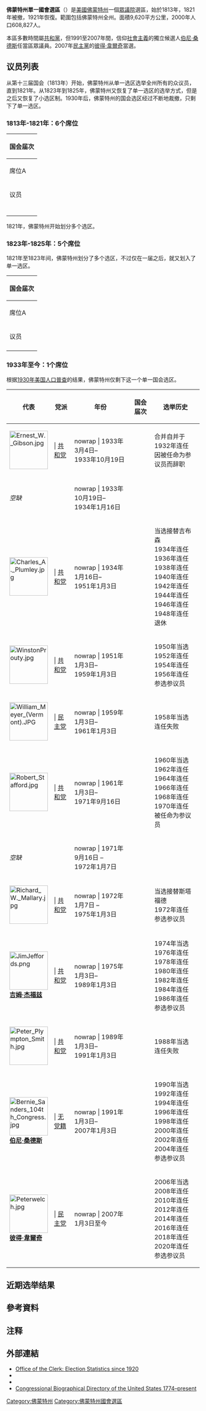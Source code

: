 {{Infobox U.S. congressional district
| state= 佛蒙特州
| district number= AL
| image name= VT 1.gif
| image width= 350
| image caption=
| representative= [[彼得·韋爾奇|彼得·韋爾奇]]
| party= 民主党
| residence= 諾威奇
| english area= 9,620
| metric area= 24,923
| percent urban= 38.9
| percent rural= 61.1
| population= 623,989
| population year= 2019
| median income= $63,001<ref>{{Cite web |last=Center for New Media & Promotion (CNMP) |first=US Census Bureau |title=My Congressional District |url=https://www.census.gov/mycd/?st=50 |access-date=2020-10-22 |website=www.census.gov |language=EN-US |archive-date=2019-02-02 |archive-url=https://web.archive.org/web/20190202174714/https://www.census.gov/mycd/?st=50 }}</ref>
| percent white= 94.1
| percent black= 1.3
| percent asian= 1.8
| percent native american  = 0.4
| percent hispanic= 1.9
| percent other race= 0.2
| percent blue collar= 24.6
| percent white collar= 61
| percent gray collar= 14.4
| cpvi= D+15<ref name="Cook">{{Cite web |date=April 7, 2017 |title=Partisan Voting Index – Districts of the 115th Congress |url=http://cookpolitical.com/file/Arranged_by_State_District.pdf |access-date=April 7, 2017 |publisher=The Cook Political Report |archive-date=2017-06-07 |archive-url=https://web.archive.org/web/20170607150217/http://cookpolitical.com/file/Arranged_by_State_District.pdf }}</ref>
}}

'''佛蒙特州單一國會選區'''（{{lang-en|Vermont's At-large congressional district}}）是[[美國|美國]][[佛蒙特州|佛蒙特州]]一個[[美國眾議院|眾議院]]選區，始於1813年，1821年被撤，1921年恢復。範圍包括佛蒙特州全州。面積9,620平方公里，2000年人口608,827人。


本區多數時間屬[[共和黨_(美國)|共和黨]]，但1991至2007年間，信仰[[社會主義|社會主義]]的獨立候選人[[伯尼·桑德斯|伯尼·桑德斯]]任當區眾議員。2007年[[民主黨_(美國)|民主黨]]的[[彼得·韋爾奇|彼得·韋爾奇]]當選。

==议员列表==
从第十三届国会（1813年）开始，佛蒙特州从单一选区选举全州所有的众议员，直到1821年。从1823年到1825年，佛蒙特州又恢复了单一选区的选举方式，但是之后又恢复了小选区制。1930年后，佛蒙特州的国会选区经过不断地裁撤，只剩下了单一选区。
===1813年-1821年：6个席位===
{| class=wikitable style="text-align:center"
! rowspan=3 colspan=2 | 国会届次

|- style="height:2em"
! colspan=3 | 席位A
| rowspan=99 |
! colspan=3 | 席位B
| rowspan=99 |
! colspan=3 | 席位C
| rowspan=99 |
! colspan=3 | 席位D
| rowspan=99 |
! colspan=3 | 席位E
| rowspan=99 |
! colspan=3 | 席位F

|- valign=bottom
! 议员
! 党派
! 选举历史
! 议员
! 党派
! 选举历史
! 议员
! 党派
! 选举历史
! 议员
! 党派
! 选举历史
! 议员
! 党派
! 选举历史
! 议员
! 党派
! 选举历史

|- style="height:2em"
! {{USCongressOrdinal|13}}
| 1813年3月4日 –<br/>1815年3月3日

| <!--A-->[[File:William_Czar_Bradley.jpg|100px]]<br/>'''{{le|威廉·C·布拉德利|William Czar Bradley}}'''
| <!--A-->{{Party shading/Democratic-Republican}} | 民主共和党
| <!--A-->1812年当选<br/><br/>连任失败

| <!--B-->'''{{le|威廉·斯特朗|William Strong (Vermont politician)}}'''
| <!--B-->{{Party shading/Democratic-Republican}} | 民主共和党
| <!--B-->合并自{{ushr|VT|2|C}}，1812年当选<br/><br/>连任失败

| <!--C-->[[File:James_Fisk_politician.jpg|100px]]<br/>'''{{le|詹姆斯·菲斯克|James Fisk (politician)}}'''
| <!--C-->{{Party shading/Democratic-Republican}} | 民主共和党
| <!--C-->合并自{{ushr|VT|3|C}}，1812年当选<br/><br/>连任失败

| <!--D-->'''{{le|查尔斯·里奇|Charles Rich (U.S. Representative)}}'''
| <!--D-->{{Party shading/Democratic-Republican}} | 民主共和党
| <!--D-->1812年当选<br/><br/>连任失败

| <!--E-->[[File:Richard_Skinner.jpg|100px]]<br/>'''{{le|理查德·斯金纳|Richard Skinner (American politician)}}'''
| <!--E-->{{Party shading/Democratic-Republican}} | 民主共和党
| <!--E-->1812年当选<br/><br/>连任失败

| <!--F-->'''{{le|埃兹拉·巴特勒|Ezra Butler}}'''
| <!--F-->{{Party shading/Democratic-Republican}} | 民主共和党
| <!--F-->1812年当选<br/><br/>连任失败

|- style="height:2em"
! rowspan=2 | {{USCongressOrdinal|14}}
| 1815年3月4日 –<br/>1816年5月5日

| <!--A-->[[File:Daniel_Chipman.jpg|100px]]<br/>'''{{le|丹尼尔·齐普曼|Daniel Chipman}}'''
| <!--A-->{{Party shading/Federalist}} | 联邦党
| <!--A-->1814年当选<br/><br/>因病辞职

| <!--B-->rowspan=2 | '''{{le|路德·朱维特|Luther Jewett}}'''
| <!--B-->rowspan=2 {{Party shading/Federalist}} | 联邦党
| <!--B-->rowspan=2 | 1814年当选<br/><br/>退休

| <!--C-->rowspan=2 | [[File:Chauncey_Langdon.jpg|100px]]<br/>'''{{le|昌西·兰顿|Chauncey Langdon}}'''
| <!--C-->rowspan=2 {{Party shading/Federalist}} | 联邦党
| <!--C-->rowspan=2 | 1814年当选<br/><br/>连任失败

| <!--D-->rowspan=2 | [[File:Asa_Lyon_(Vermont_Congressman).jpg|100px]]<br/>'''{{le|阿萨·莱昂|Asa Lyon}}'''
| <!--D-->rowspan=2 {{Party shading/Federalist}} | 联邦党
| <!--D-->rowspan=2 | 1814年当选<br/><br/>连任失败

| <!--E-->rowspan=2 | [[File:Charles_Marsh.jpg|100px]]<br/>'''{{le|查尔斯·马什|Charles Marsh (American politician)}}'''
| <!--E-->rowspan=2 {{Party shading/Federalist}} | 联邦党
| <!--E-->rowspan=2 | 1814年当选<br/><br/>退休

| <!--F-->rowspan=2 | [[File:John_Noyes.jpg|100px]]<br/>'''{{le|约翰·诺伊斯|John Noyes}}'''
| <!--F-->rowspan=2 {{Party shading/Federalist}} | 联邦党
| <!--F-->rowspan=2 | 1814年当选<br/><br/>退休

|- style="height:2em"
| 1816年5月5日 –<br/>1817年3月3日
| <!--A-->colspan=3 | ''空缺''

|- style="height:2em"
! rowspan=2 | {{USCongressOrdinal|15}}
| 1817年3月4日–<br/>1818年4月20日

| <!--A-->rowspan=3 | '''{{le|奥萨姆斯·C·梅里尔|Orsamus C. Merrill}}'''
| <!--A-->rowspan=3 {{Party shading/Democratic-Republican}} | 民主共和党
| <!--A-->rowspan=3 | 1816年当选<br/><br/>1818年再度当选<br/><br/>竞选失败{{efn | name="1818contest" |Initial returns in the [[1818_United_States_House_of_Representatives_election_in_Vermont|1818 election]] showed [[Rollin_Carolas_Mallary|Rollin C. Mallary]] in 8th place with 6,879 votes and [[Orsamus_Cook_Merrill|Orsamus Cook Merrill]] in 6th place with 6,955 votes, but after challenging the results, the [[United_States_House_Committee_on_Elections|House Committee on Elections]] declared Mallary the winner of the last seat with 6,961 votes, a 6-vote lead over Merrill.{{citation needed | date=February 2015}}}}

| <!--B-->rowspan=4 | '''{{le|马克·理查兹|Mark Richards}}'''
| <!--B-->rowspan=4 {{Party shading/Democratic-Republican}} | 民主共和党
| <!--B-->rowspan=4 | 1816年当选<br/><br/>1818年再度当选<br/><br/>后被划入{{ushr|VT|2|C}}并且连任失败

| <!--C-->rowspan=4 | '''{{le|查尔斯·里奇|Charles Rich (U.S. Representative)}}'''
| <!--C-->rowspan=4 {{Party shading/Democratic-Republican}} | 民主共和党
| <!--C-->rowspan=4 | 1816年当选<br/><br/>1818年再度当选<br/><br/>后被划入{{ushr|VT|3|C}}.

| <!--D-->[[File:Heman_Allen_-_Sheriff_und_US_Politiker.jpg|100px]]<br/>'''{{le|赫曼·艾伦|Heman Allen (of Colchester)}}'''
| <!--D-->{{Party shading/Democratic-Republican}} | 民主共和党
| <!--D-->1816年当选<br/><br/>辞职，并成为[[美国法警|法警]]

| <!--E-->rowspan=4 | [[File:Samuel_Crafts.jpg|100px]]<br/>'''{{le|塞缪尔 C.克莱夫特|Samuel C. Crafts}}'''
| <!--E-->rowspan=4 {{Party shading/Democratic-Republican}} | 民主共和党
| <!--E-->rowspan=4 | 1816年当选<br/><br/>1818年再度当选<br/><br/>后被划入{{ushr|VT|5|C}}.

| <!--F-->rowspan=2 | '''{{le|威廉·亨特 (佛蒙特州)|William Hunter|威廉·亨特}}'''
| <!--F-->rowspan=2 {{Party shading/Democratic-Republican}} | 民主共和党
| <!--F-->rowspan=2 | 1816年当选<br/><br/>退休

|- style="height:2em"
| 1818年4月20日 –<br/>1819年3月3日
| <!--D-->colspan=3 | ''空缺''

|- style="height:2em"
! rowspan=2 | {{USCongressOrdinal|16}}
| 1819年3月4日 –<br/>1820年1月12日

| <!--D-->rowspan=2 | '''{{le|威廉·斯特朗|William Strong (Vermont politician)}}'''
| <!--D-->rowspan=2 {{Party shading/Democratic-Republican}} | 民主共和党
| <!--D-->rowspan=2 | 1818年当选<br/><br/>被划入{{ushr|VT|4|C}}后连任失败

| <!--F-->rowspan=2 | [[File:Ezra_Meech.jpg|100px]]<br/>'''{{le|埃兹拉·米奇|Ezra Meech}}'''
| <!--F-->rowspan=2 {{Party shading/Democratic-Republican}} | 民主共和党
| <!--F-->rowspan=2 | 1818年当选<br/><br/>被划入{{ushr|VT|3|C}}后连任失败

|- style="height:2em"
| 1820年1月13日–<br/>1821年3月3日

| <!--A-->[[File:Rollin_C_Mallary.jpg|100px]]<br/>'''{{le|罗林·卡罗拉斯·马拉里|Rollin Carolas Mallary}}'''
| <!--A-->{{Party shading/Democratic-Republican}} | 民主共和党
| <!--A-->竞选胜利{{efn | name="1818contest"}}<br/><br/>被划入{{ushr|VT|1|C}}

|}
1821年，佛蒙特州开始划分多个选区。

===1823年-1825年：5个席位===
1821年至1823年间，佛蒙特州划分了多个选区，不过仅在一届之后，就又划入了单一选区。
{| class=wikitable style="text-align:center"
! rowspan=3 colspan=2 | 国会届次
|- style="height:2em"
! colspan=3 | 席位A
| rowspan=99 |
! colspan=3 | 席位B
| rowspan=99 |
! colspan=3 | 席位C
| rowspan=99 |
! colspan=3 | 席位D
| rowspan=99 |
! colspan=3 | 席位E

|- valign=bottom
! 议员
! 党派
! 选举历史
! 议员
! 党派
! 选举历史
! 议员
! 党派
! 选举历史
! 议员
! 党派
! 选举历史
! 议员
! 党派
! 选举历史

|- style="height:2em"
! rowspan=3 | {{USCongressOrdinal|17}}
| 1823年3月4日–<br/>1824年10月15日
| <!--A-->rowspan=3 | [[File:Rollin_C_Mallary.jpg|100px]]<br/>'''{{le|罗林·卡罗拉斯·马拉里|Rollin Carolas Mallary}}'''
| <!--A-->rowspan=3 {{Party shading/Democratic-Republican}} | 民主共和党
| <!--A-->rowspan=3 | 从{{ushr|VT|1|C}}划入，并于1822年连任<br/><br/>后划入{{ushr|VT|2|C}}

| <!--B-->rowspan=3 | [[File:William_Czar_Bradley.jpg|100px]]<br/>'''{{le|威廉·C·布拉德利|William Czar Bradley}}'''
| <!--B-->rowspan=3 {{Party shading/Democratic-Republican}} | 民主共和党
| <!--B-->rowspan=3 | 1822年当选<br/><br/>后被划入{{ushr|VT|1|C}}

| <!--C-->'''{{le|查尔斯·里奇|Charles Rich (U.S. Representative)}}'''
| <!--C-->{{Party shading/Democratic-Republican}} | 民主共和党
| <!--C-->从{{ushr|VT|3|C}}划入<br/><br/>任内逝世

| <!--D-->rowspan=3 | [[File:Daniel_Azro_Ashley_Buck_(Vermont_Congressman)_2.jpg|100px]]<br/>'''{{le|丹尼尔·阿兹罗·阿什利·巴克|Daniel Azro Ashley Buck}}'''
| <!--D-->rowspan=3 {{Party shading/Democratic-Republican}} | 民主共和党
| <!--D-->rowspan=3 | 1822年当选<br/><br/>退休

| <!--E-->rowspan=3 | [[File:Samuel_Crafts.jpg|100px]]<br/>'''{{le|塞缪尔 C.克莱夫特|Samuel C. Crafts}}'''
| <!--E-->rowspan=3 {{Party shading/Democratic-Republican}} | 民主共和党
| <!--E-->rowspan=3 | 从{{ushr|VT|5|C}}划入，并于1822年连任<br/><br/>退休

|- style="height:2em"
| 1824 年10月15日 –<br/>1824年12月13日
| <!--C-->colspan=3 | ''空缺''

|- style="height:2em"
| 1824年12月13日–<br/>1825年3月3日

| <!--C-->'''{{le|亨利·奧林|Henry Olin}}'''
| <!--C-->{{Party shading/Democratic-Republican}} | 民主共和党
| <!--C-->1824年当选接替里奇<br/><br/>退休
|}
===1933年至今：1个席位===
根据[[1930年美国人口普查|1930年美国人口普查]]的结果，佛蒙特州仅剩下这一个单一国会选区。
{| class=wikitable style="text-align:center"

|- valign=bottom
! 代表
! 党派
! 年份
! 国会届次
! 选举历史

|- style="height:3em"
| align=left | [[File:Ernest_W._Gibson.jpg|100px]]<br/>'''{{le|欧内斯特·W·吉布森|Ernest Willard Gibson}}'''
| {{Party shading/Republican}} | [[共和黨_(美國)|共和党]]
| nowrap | 1933年3月4日–<br/>1933年10月19日
| rowspan=2 | {{USCongressOrdinal|73}}
| 合并自{{ushr|VT|2|C}}并于1932年连任<br/>因被任命为参议员而辞职

|- style="height:3em"
| colspan=2 | ''空缺''
| nowrap | 1933年10月19日–<br/>1934年1月16日
| 

|- style="height:3em"
| align=left | [[File:Charles_A._Plumley.jpg|100px]]<br/>'''{{le|查尔斯·A·普拉姆利|Charles Albert Plumley}}'''
| {{Party shading/Republican}} | [[共和黨_(美國)|共和党]]
| nowrap | 1934年1月16日–<br/>1951年1月3日
| {{USCongressOrdinal|73|81}}
| 当选接替吉布森<br/>1934年连任<br/>1936年连任<br/>1938年连任<br/>1940年连任<br/>1942年连任<br/>1944年连任<br/>1946年连任<br/>1948年连任<br/>退休

|- style="height:3em"
| align=left | [[File:WinstonProuty.jpg|100px]]<br/>'''{{le|温斯顿·L·普劳蒂|Winston L. Prouty}}'''
| {{Party shading/Republican}} | [[共和黨_(美國)|共和党]]
| nowrap | 1951年1月3日–<br/>1959年1月3日
| {{USCongressOrdinal|82|85}}
| 1950年当选<br/>1952年连任<br/>1954年连任<br/>1956年连任<br/>参选参议员

|- style="height:3em"
| align=left | [[File:William_Meyer_(Vermont).JPG|100px]]<br/>'''{{le|威廉·H·迈耶|William H. Meyer}}'''
| {{Party shading/Democratic}} | [[民主党_(美国)|民主党]]
| nowrap | 1959年1月3日–<br/>1961年1月3日
| {{USCongressOrdinal|86}}
| 1958年当选<br/>连任失败

|- style="height:3em"
| align=left | [[File:Robert_Stafford.jpg|100px]]<br/>'''{{le|罗伯特·斯塔福德|Robert Stafford}}'''
| {{Party shading/Republican}} | [[共和黨_(美國)|共和党]]
| nowrap | 1961年1月3日–<br/>1971年9月16日
| {{USCongressOrdinal|87|92}}
| 1960年当选<br/>1962年连任<br/>1964年连任<br/>1966年连任<br/>1968年连任<br/>1970年连任<br/>被任命为参议员

|- style="height:3em"
| colspan=2 | ''空缺''
| nowrap | 1971年9月16日 –<br/>1972年1月7日
| {{USCongressOrdinal|92}}
|

|- style="height:3em"
| align=left | [[File:Richard_W._Mallary.jpg|100px]]<br/>'''{{le|理查德·W·马拉里|Richard W. Mallary}}'''
| {{Party shading/Republican}} | [[共和黨_(美國)|共和党]]
| nowrap | 1972年1月7日 –<br/>1975年1月3日
| {{USCongressOrdinal|92|93}}
| 当选接替斯塔福德<br/>1972年连任<br/>参选参议员

|- style="height:3em"
| align=left | [[File:JimJeffords.png|100px]]<br/>'''[[吉姆·杰福兹|吉姆·杰福兹]]'''
| {{Party shading/Republican}} | [[共和黨_(美國)|共和党]]
| nowrap | 1975年1月3日–<br/>1989年1月3日
| {{USCongressOrdinal|94|100}}
| 1974年当选<br/>1976年连任<br/>1978年连任<br/>1980年连任<br/>1982年连任<br/>1984年连任<br/>1986年连任<br/>参选参议员

|- style="height:3em"
| align=left | [[File:Peter_Plympton_Smith.jpg|100px]]<br/>'''{{le|彼得·普林普顿·史密斯|Peter Plympton Smith}}'''
| {{Party shading/Republican}} | [[共和黨_(美國)|共和党]]
| nowrap | 1989年1月3日–<br/>1991年1月3日
| {{USCongressOrdinal|101}}
| 1988年当选<br/>连任失败

|- style="height:3em"
| align=left | [[File:Bernie_Sanders_104th_Congress.jpg|100px]]<br/>'''[[伯尼·桑德斯|伯尼·桑德斯]]'''
| {{Party shading/Independent (United States)}} | [[无党籍|无党籍]]
| nowrap | 1991年1月3日–<br/>2007年1月3日
| {{USCongressOrdinal|102|109}}
| 1990年当选<br/>1992年连任<br/>1994年连任<br/>1996年连任<br/>1998年连任<br/>2000年连任<br/>2002年连任<br/>2004年连任<br/>参选参议员

|- style="height:3em"
| align=left | [[File:Peterwelch.jpg|100px]]<br/>'''[[彼得·韋爾奇|彼得·韋爾奇]]'''
| {{Party shading/Democratic}} | [[民主党_(美国)|民主党]]
| nowrap | 2007年1月3日至今
| {{USCongressOrdinal|110|Present}}
| 2006年当选<br/>2008年连任<br/>2010年连任<br/>2012年连任<br/>2014年连任<br/>2016年连任<br/>2018年连任<br/>2020年连任<br>参选参议员
|}

==近期选举结果==
==參考資料==
{{reflist}}

==注释==
{{notelist}}

== 外部連結 ==
* [https://web.archive.org/web/20070725184700/http://clerk.house.gov/member_info/electionInfo/index.html Office of the Clerk: Election Statistics since 1920]
*{{Cite book |last=Martis |first=Kenneth C. |title=The Historical Atlas of Political Parties in the United States Congress |publisher=Macmillan Publishing Company |year=1989 |location=New York}}
*{{Cite book |last=Martis |first=Kenneth C. |title=The Historical Atlas of United States Congressional Districts |publisher=Macmillan Publishing Company |year=1982 |location=New York}}
* [https://web.archive.org/web/20100423082228/http://bioguide.congress.gov/biosearch/biosearch.asp Congressional Biographical Directory of the United States 1774–present]




[[Category:佛蒙特州|Category:佛蒙特州]]
[[Category:佛蒙特州國會選區|Category:佛蒙特州國會選區]]